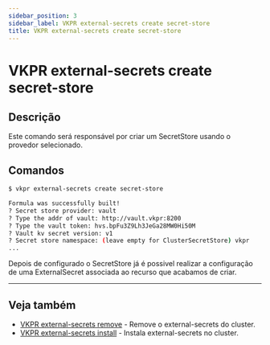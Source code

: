 ```yaml
---
sidebar_position: 3
sidebar_label: VKPR external-secrets create secret-store
title: VKPR external-secrets create secret-store
---
```


# VKPR external-secrets create secret-store

## Descrição

Este comando será responsável por criar um SecretStore usando o provedor selecionado.

## Comandos

```bash
$ vkpr external-secrets create secret-store

Formula was successfully built!
? Secret store provider: vault
? Type the addr of vault: http://vault.vkpr:8200
? Type the vault token: hvs.bpFu3Z9Lh3JeGa28MW0Hi50M
? Vault kv secret version: v1
? Secret store namespace: (leave empty for ClusterSecretStore) vkpr
...

```

Depois de configurado o SecretStore já é possivel realizar a configuração de uma ExternalSecret associada ao recurso que acabamos de criar.

---

## Veja também

- [VKPR external-secrets remove](/docs/commands/external-secrets/remove) - Remove o external-secrets do cluster.
- [VKPR external-secrets install](/docs/commands/external-secrets/install) - Instala external-secrets no cluster.
